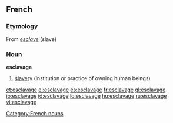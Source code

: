 ==French==

===Etymology===
From ''[[esclave]]'' (slave)

===Noun===
'''esclavage''' {{m}} {{uncountable}}

# [[slavery]] (institution or practice of owning human beings)

[[Category:French nouns]]

[[et:esclavage]]
[[el:esclavage]]
[[es:esclavage]]
[[fr:esclavage]]
[[gl:esclavage]]
[[io:esclavage]]
[[id:esclavage]]
[[lo:esclavage]]
[[hu:esclavage]]
[[ru:esclavage]]
[[vi:esclavage]]